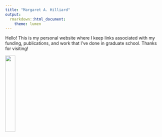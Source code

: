 ```yaml
---
title: "Margaret A. Hilliard"
output:
  rmarkdown::html_document:
    theme: lumen
---
```


Hello! This is my personal website where I keep links associated with my funding, publications, and work that I've done in graduate school. Thanks for visiting! 

![](images/Screen Shot 2020-12-27 at 9.27.06 AM.png){width=25%}
